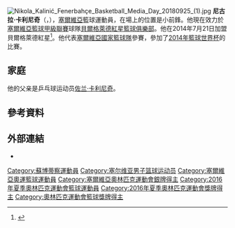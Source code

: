 {{Otheruses|尼古拉·卡利尼奇}}
[[File:Nikola_Kalinić_Fenerbahçe_Basketball_Media_Day_20180925_(1).jpg|thumb]]
{{世大運獎牌記錄
|項目=籃球
|a1=2013
|b1=3
}}
'''尼古拉·卡利尼奇'''（{{lang-sr|'''Никола Калинић'''}}，{{bd|1991年|11月8日||}}），[[塞爾維亞|塞爾維亞]]籃球運動員，在場上的位置是小前鋒。他現在效力於[[塞爾維亞籃球甲級聯賽|塞爾維亞籃球甲級聯賽]]球隊[[貝爾格萊德紅星籃球俱樂部|貝爾格萊德紅星籃球俱樂部]]。他在2014年7月21日加盟貝爾格萊德紅星<ref>{{cite web|title=Kalinić prvo pojačanje Zvezde|url=http://www.b92.net/sport/kosarka/vesti.php?yyyy=2014&mm=07&dd=21&nav_id=879418|website=b92.net|publisher=Večernje Novosti|accessdate=21 July 2014|language=sr|archive-date=2015-07-22|archive-url=https://web.archive.org/web/20150722062407/http://www.b92.net/sport/kosarka/vesti.php?yyyy=2014&mm=07&dd=21&nav_id=879418|dead-url=no}}</ref>。他代表[[塞爾維亞國家籃球隊|塞爾維亞國家籃球隊]]參賽，參加了[[2014年籃球世界杯|2014年籃球世界杯]]的比賽。

== 家庭 ==
他的父亲是乒乓球运动员[[佐兰·卡利尼奇|佐兰·卡利尼奇]]。

== 參考資料 ==
{{Reflist}}

== 外部連結 ==
*{{IOC profile|id=nikola-kalinic}}

{{2014年男篮世界杯塞尔维亚队阵容}}
{{2016年夏季奧運會塞爾維亞男子籃球陣容}}
{{Authority control}}
{{DEFAULTSORT:Kalinić, Nikola}}
[[Category:蘇博蒂察運動員|Category:蘇博蒂察運動員]]
[[Category:塞尔维亚男子篮球运动员|Category:塞尔维亚男子篮球运动员]]
[[Category:塞爾維亞奧運籃球運動員|Category:塞爾維亞奧運籃球運動員]]
[[Category:塞爾維亞奧林匹克運動會銀牌得主|Category:塞爾維亞奧林匹克運動會銀牌得主]]
[[Category:2016年夏季奧林匹克運動會籃球運動員|Category:2016年夏季奧林匹克運動會籃球運動員]]
[[Category:2016年夏季奧林匹克運動會獎牌得主|Category:2016年夏季奧林匹克運動會獎牌得主]]
[[Category:奧林匹克運動會籃球獎牌得主|Category:奧林匹克運動會籃球獎牌得主]]